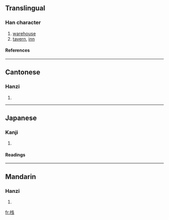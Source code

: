 {{see|棧}}

==Translingual==
===Han character===
{{Han char|rn=75|rad=木|as=05|sn=9|four=|canj=木戈十 (DIJ)}}
# [[warehouse]]
# [[tavern]], [[inn]]
====References====
{{Han ref|kx=0521.121|hdz=21176.100|uh=6808|ud=26632}}

----
==Cantonese==
===Hanzi===
{{yue-hanzi|jyut=|y=jaan6}}
# {{defn|Cantonese}}

----
==Japanese==
===Kanji===
{{ja-kanji|grade=|rs=木05}}
# {{defn|Japanese}} 
====Readings====
{{ja-readings|on=[[さん]] (san), [[せん]] (sen)|kun=[[かけはし]] (kakehashi), [[たな]] (tana)}}

----
==Mandarin==
===Hanzi===
{{cmn-hanzi|tra=棧|pin=[[zhàn]] (zhan4)|wg=chan<sup>4</sup>}}
# {{defn|Mandarin}}

[[fr:栈]]